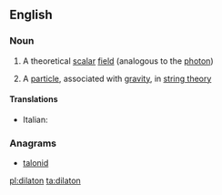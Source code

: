 ==English==
{{wikipedia}}

===Noun===
{{en-noun}}

# {{physics}} A theoretical [[scalar]] [[field]] (analogous to the [[photon]])
# {{physics}} A [[particle]], associated with [[gravity]], in [[string theory]]

====Translations====
{{trans-top|scalar field}}
{{trans-mid}}
{{trans-bottom}}

{{trans-top|particle}}
* Italian: {{t-|it|dilatone|m}}
{{trans-mid}}
{{trans-bottom}}

===Anagrams===
* [[talonid#English|talonid]]

[[pl:dilaton]]
[[ta:dilaton]]